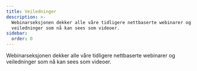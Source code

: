 ```yaml
---
title: Veiledninger
description: >-
  Webinarseksjonen dekker alle våre tidligere nettbaserte webinarer og
  veiledninger som nå kan sees som videoer.
sidebar:
  order: 0
---
```


Webinarseksjonen dekker alle våre tidligere nettbaserte webinarer og veiledninger som nå kan sees som videoer.

<CloudinaryImage width="700" height="525" resize="scale" quality="best" alt="Kommer snart" src="academy/webinars" errorImage="noimage_opaque_nyrtl0.png" />

